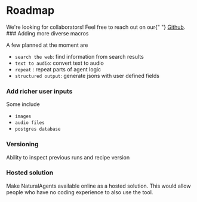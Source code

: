 
# Roadmap

<Callout type="info" emoji="ℹ️">
  We're looking for collaborators! Feel free to reach out on our{" "}
  <a className="text-blue-700"href="https://github.com/NaturalAgents/NaturalAgents">Github</a>.
</Callout>


<Steps>
### Adding more diverse macros
 
A few planned at the moment are 
- `search the web`: find information from search results
- `text to audio`: convert text to audio
- `repeat` : repeat parts of agent logic
-  `structured output`: generate jsons with user defined fields
 
### Add richer user inputs
 
Some include
- `images`
- `audio files`
- `postgres database`

### Versioning

Ability to inspect previous runs and recipe version

### Hosted solution

Make NaturalAgents available online as a hosted solution. This would allow people who have no coding experience to also use the tool.
</Steps>
